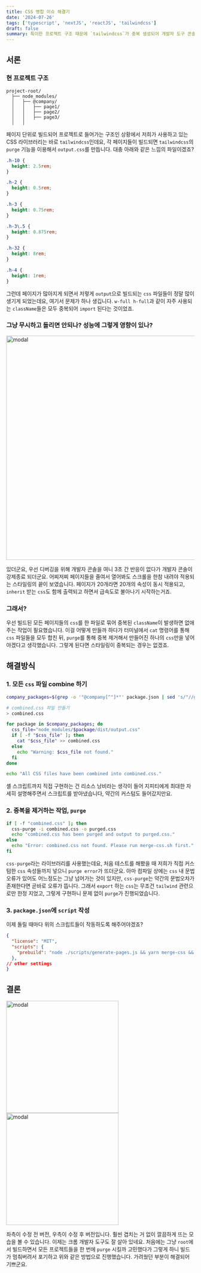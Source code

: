 ```yaml
---
title: CSS 병합 이슈 해결기
date: '2024-07-26'
tags: ['typescript', 'nextJS', 'reactJS', 'tailwindcss']
draft: false
summary: 특이한 프로젝트 구조 때문에 `tailwindcss`가 중복 생성되어 개발자 도구 콘솔 마저 죽어버리는 상황, 어떻게 해결했을까요?
---
```


## 서론

### 현 프로젝트 구조

```
project-root/
  ├── node_modules/
  │   ├── @company/
  │   │   ├── page1/
  │   │   ├── page2/
  │   │   ├── page3/
  │   │

```

페이지 단위로 빌드되어 프로젝트로 들어가는 구조인 상황에서 저희가 사용하고 있는 CSS 라이브러리는 바로 `tailwindcss`인데요, 각 페이지들이 빌드되면 `tailwindcss`의 `purge` 기능을 이용해서 `output.css`를 만듭니다.
대충 아래와 같은 느낌의 파일이겠죠?

```css
.h-10 {
  height: 2.5rem;
}

.h-2 {
  height: 0.5rem;
}

.h-3 {
  height: 0.75rem;
}

.h-3\.5 {
  height: 0.875rem;
}

.h-32 {
  height: 8rem;
}

.h-4 {
  height: 1rem;
}

```

그런데 페이지가 많아지게 되면서 저렇게 `output`으로 빌드되는 `css` 파일들이 정말 많이 생기게 되었는데요, 여기서 문제가 하나 생깁니다.
`w-full h-full`과 같이 자주 사용되는 `className`들은 모두 중복되어 `import` 된다는 것이었죠.

### 그냥 무시하고 돌리면 안되나? 성능에 그렇게 영향이 있나?

<div className={'my-[-40px] flex justify-center'}>
  <img src="/static/images/posts/devtool-error.png" alt="modal" width="600" />
</div>

있더군요, 우선 디버깅을 위해 개발자 콘솔을 여니 3초 간 반응이 없다가 개발자 콘솔이 강제종료 되더군요. 어찌저찌 페이지들을 줄여서 열어봐도 스크롤을 한참 내려야 적용되는 스타일링의 끝이 보였습니다.
페이지가 20개라면 20개의 속성이 동시 적용되고, `inherit` 받는 `css`도 함께 출력되고 하면서 급속도로 불아나기 시작하는거죠.

### 그래서?

우선 빌드된 모든 페이지들의 `css`를 한 파일로 묶어 중복된 `className`이 발생하면 없애주는 작업이 필요했습니다. 이걸 어떻게 만들까 하다가 터미널에서 `cat` 명령어를 통해 `css` 파일들을 모두 합친 뒤,
`purge`를 통해 중복 제거해서 만들어진 하나의 `css`만을 넣어야겠다고 생각했습니다. 그렇게 된다면 스타일링이 중복되는 경우는 없겠죠.

## 해결방식

### 1. 모든 `css` 파일 combine 하기

```shell:merge-css.sh
company_packages=$(grep -o '"@company[^"]*"' package.json | sed 's/"//g')

# combined.css 파일 만들기
> combined.css

for package in $company_packages; do
  css_file="node_modules/$package/dist/output.css"
  if [ -f "$css_file" ]; then
    cat "$css_file" >> combined.css
  else
    echo "Warning: $css_file not found."
  fi
done

echo "All CSS files have been combined into combined.css."
```

셸 스크립트까지 직접 구현하는 건 리소스 낭비라는 생각이 들어 지피티에게 최대한 자세히 설명해주면서 스크립트를 받아냈습니다, 약간의 커스텀도 들어갔지만요.

### 2. 중복을 제거하는 작업, `purge`

```shell:purge-css.sh
if [ -f "combined.css" ]; then
  css-purge -i combined.css -o purged.css
  echo "combined.css has been purged and output to purged.css."
else
  echo "Error: combined.css not found. Please run merge-css.sh first."
fi

```

`css-purge`라는 라이브러리를 사용했는데요, 처음 테스트를 해봤을 때 저희가 직접 커스텀한 `css` 속성들까지 넣으니 `purge error`가 뜨더군요. 아마 컴파일 상에는 `css` 내 문법 오류가 있어도
어느정도는 그냥 넘어가는 것이 있지만, `css-purge`는 약간의 문법오차가 존재한다면 곧바로 오류가 뜹니다. 그래서 `export` 하는 `css`는 무조건 `tailwind` 관련으로만 한정 지었고, 그렇게 구현하니 문제 없이
`purge`가 진행되었습니다.

### 3. `package.json`에 `script` 작성

이제 돌릴 때마다 위의 스크립트들이 작동하도록 해주어야겠죠?

```json:package.json
{
  "license": "MIT",
  "scripts": {
    "prebuild": "node ./scripts/generate-pages.js && yarn merge-css && yarn purge-css"
  },
// other settings
}
```

## 결론

<div className={'my-[-40px] flex justify-center gap-2'}>
  <img src="/static/images/posts/style-stuck.png" alt="modal" width="300" />
  <img src="/static/images/posts/style-fixed.png" alt="modal" width="300" />
</div>

좌측이 수정 전 버전, 우측이 수정 후 버전입니다. 훨씬 겹치는 거 없이 깔끔하게 뜨는 모습을 볼 수 있습니다. 이제는 크롬 개발자 도구도 잘 살아 있네요.
처음에는 그냥 `root`에서 빌드하면서 모든 프로젝트들을 한 번에 `purge` 시킬까 고민했다가 그렇게 하니 빌드가 멈춰버려서 포기하고 위와 같은 방법으로 진행했습니다. 가려웠던 부분이 해결되어 기쁘군요.